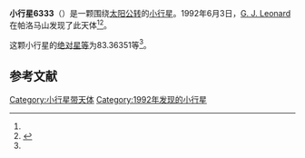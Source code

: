 {{Infobox planet
| bgcolour = #FFFFC0
| name = 6333 Helenejacq
| symbol = 
| image = 
| caption = 
| discovery = yes
| discovery_ref = 
| discoverer = [[G._J._Leonard|G. J. Leonard]]
| discovery_site = [[帕洛马山|帕洛马山]] 
| discovered = 1992年6月3日
| designations = yes
| mp_name = 
| named_after = 
| alt_names = 1992 LG/ 1985 BO1 / 1988 AU5 / 1990 WY12
| mp_category = [[主带小行星|主带小行星]]
| orbit_ref = <ref name="a">[http://ssd.jpl.nasa.gov/sbdb.cgi?sstr=6333 6333 Helenejacq] {{Wayback|url=http://ssd.jpl.nasa.gov/sbdb.cgi?sstr=6333 |date=20210827184718 }}，小行星數據庫瀏覽器（JPL Small-Body Database Browser）－[[美国国家航空航天局|美国国家航空航天局]]喷气推进实验室</ref>
| epoch = 2456400.5 (2013年4月18日更新)
| aphelion = {{convert|2.2888329|AU|km|3|abbr=on|lk=out}}
| perihelion = {{convert|2.0622829|AU|km|3|abbr=on}}
| semimajor = {{convert|2.1755579|AU|km|3|abbr=on}}
| eccentricity = 0.0520671
| period = 1172.072291 [[日|日]]<br />3.21[[儒略年|儒略年]]
| avg_speed = 
| inclination = 3.05151
| asc_node = 109.37217
| mean_anomaly = 
| arg_peri = 83.36351
| satellites = 
| physical_characteristics = yes
| dimensions = 
| mass = 
| density = 
| surface_grav = 
| escape_velocity = 
| sidereal_day = 
| axial_tilt = 
| pole_ecliptic_lat = 
| pole_ecliptic_lon = 
| albedo = 
| temperatures= 
| temp_name1 = 
| mean_temp_1 = 
| max_temp_1 = 
| temp_name2 = 
| max_temp_2 = 
| spectral_type = 
| abs_magnitude = 83.36351
}}

'''小行星6333'''（{{lang-en|6333 Helenejacq}}）是一颗围绕[[太阳|太阳]][[公转|公转]]的[[小行星|小行星]]。1992年6月3日，[[G._J._Leonard|G. J. Leonard]]在帕洛马山发现了此天体<ref name="a" /><ref>{{cite news|title=小行星列表|url=http://cfa-www.harvard.edu/iau/lists/NumberedMPs.txt|accessdate=2013-07-08|newspaper=哈佛大学|archive-date=2008-05-17|archive-url=https://web.archive.org/web/20080517010638/http://cfa-www.harvard.edu/iau/lists/NumberedMPs.txt|dead-url=no}}</ref>。

这颗小行星的[[绝对星等|绝对星等]]为83.36351等<ref name="a" />。

==参考文献==
{{reflist}}
{{Minor Planet Number|[[小行星6332|小行星6332]]|[[小行星6334|小行星6334]]}}

{{小天体}}

[[Category:小行星带天体|Category:小行星带天体]]
[[Category:1992年发现的小行星|Category:1992年发现的小行星]]

{{asteroid-stub}}